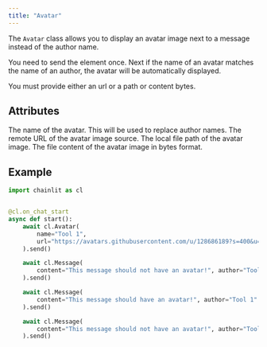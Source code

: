 ```yaml
---
title: "Avatar"
---
```


The `Avatar` class allows you to display an avatar image next to a message instead of the author name.

You need to send the element once. Next if the name of an avatar matches the name of an author, the avatar will be automatically displayed.

You must provide either an url or a path or content bytes.

## Attributes

<ParamField path="name" type="str">
  The name of the avatar. This will be used to replace author names.
</ParamField>

<ParamField path="url" type="str" optional>
  The remote URL of the avatar image source.
</ParamField>

<ParamField path="path" type="str" optional>
  The local file path of the avatar image.
</ParamField>

<ParamField path="content" type="bytes" optional>
  The file content of the avatar image in bytes format.
</ParamField>

## Example

```python
import chainlit as cl


@cl.on_chat_start
async def start():
    await cl.Avatar(
        name="Tool 1",
        url="https://avatars.githubusercontent.com/u/128686189?s=400&u=a1d1553023f8ea0921fba0debbe92a8c5f840dd9&v=4",
    ).send()

    await cl.Message(
        content="This message should not have an avatar!", author="Tool 0"
    ).send()

    await cl.Message(
        content="This message should have an avatar!", author="Tool 1"
    ).send()

    await cl.Message(
        content="This message should not have an avatar!", author="Tool 2"
    ).send()

```

